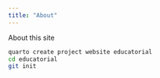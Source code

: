 ```yaml
---
title: "About"
---
```


About this site

```.bash
quarto create project website educatorial
cd educatorial
git init
```